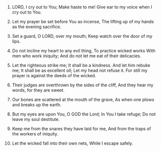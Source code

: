 
1. LORD, I cry out to You; Make haste to me! Give ear to my voice when I cry out to You.

2. Let my prayer be set before You as incense, The lifting up of my hands as the evening sacrifice.

3. Set a guard, O LORD, over my mouth; Keep watch over the door of my lips.

4. Do not incline my heart to any evil thing, To practice wicked works With men who work iniquity; And do not let me eat of their delicacies.

5. Let the righteous strike me; It shall be a kindness. And let him rebuke me; It shall be as excellent oil; Let my head not refuse it. For still my prayer is against the deeds of the wicked.

6. Their judges are overthrown by the sides of the cliff, And they hear my words, for they are sweet.

7. Our bones are scattered at the mouth of the grave, As when one plows and breaks up the earth.

8. But my eyes are upon You, O GOD the Lord; In You I take refuge; Do not leave my soul destitute.

9. Keep me from the snares they have laid for me, And from the traps of the workers of iniquity.

10. Let the wicked fall into their own nets, While I escape safely.


